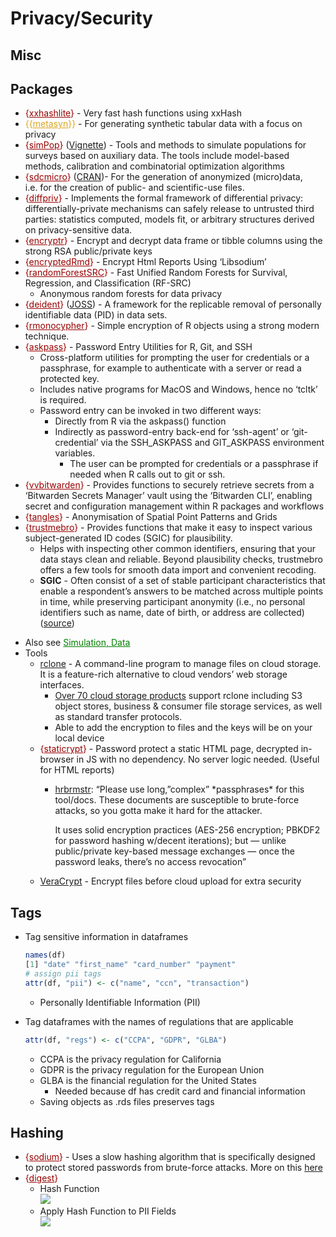 # Privacy/Security {#sec-priv .unnumbered}

## Misc {#sec-priv-misc .unnumbered}

::: {.callout-tip collapse="true"}
## Packages

-   [{]{style="color: #990000"}[xxhashlite](https://github.com/coolbutuseless/xxhashlite){style="color: #990000"}[}]{style="color: #990000"} - Very fast hash functions using xxHash
-   [{{]{style="color: goldenrod"}[metasyn](https://metasyn.readthedocs.io/en/latest/index.html){style="color: goldenrod"}[}}]{style="color: goldenrod"} - For generating synthetic tabular data with a focus on privacy
-   [{]{style="color: #990000"}[simPop](https://cran.r-project.org/web//packages//simPop/index.html){style="color: #990000"}[}]{style="color: #990000"} ([Vignette](https://www.jstatsoft.org/article/view/v079i10)) - Tools and methods to simulate populations for surveys based on auxiliary data. The tools include model-based methods, calibration and combinatorial optimization algorithms
-   [{]{style="color: #990000"}[sdcmicro](https://sdcpractice.readthedocs.io/en/latest/sdcMicro.html){style="color: #990000"}[}]{style="color: #990000"} ([CRAN](https://cran.r-project.org/web//packages//sdcMicro/index.html))- For the generation of anonymized (micro)data, i.e. for the creation of public- and scientific-use files.
-   [{]{style="color: #990000"}[diffpriv](https://www.bipr.net/diffpriv/){style="color: #990000"}[}]{style="color: #990000"} - Implements the formal framework of differential privacy: differentially-private mechanisms can safely release to untrusted third parties: statistics computed, models fit, or arbitrary structures derived on privacy-sensitive data.
-   [{]{style="color: #990000"}[encryptr](https://github.com/cneskey/encryptr){style="color: #990000"}[}]{style="color: #990000"} - Encrypt and decrypt data frame or tibble columns using the strong RSA public/private keys
-   [{]{style="color: #990000"}[encryptedRmd](https://cran.r-project.org/web/packages/encryptedRmd/index.html){style="color: #990000"}[}]{style="color: #990000"} - Encrypt Html Reports Using 'Libsodium'
-   [{]{style="color: #990000"}[randomForestSRC](https://www.randomforestsrc.org/){style="color: #990000"}[}]{style="color: #990000"} - Fast Unified Random Forests for Survival, Regression, and Classification (RF-SRC)
    -   Anonymous random forests for data privacy
-   [{]{style="color: #990000"}[deident](https://cran.r-project.org/web/packages/deident/index.html){style="color: #990000"}[}]{style="color: #990000"} ([JOSS](https://joss.theoj.org/papers/10.21105/joss.07157)) - A framework for the replicable removal of personally identifiable data (PID) in data sets.
-   [{]{style="color: #990000"}[rmonocypher](https://github.com/coolbutuseless/rmonocypher){style="color: #990000"}[}]{style="color: #990000"} - Simple encryption of R objects using a strong modern technique.
-   [{]{style="color: #990000"}[askpass](https://r-lib.r-universe.dev/askpass){style="color: #990000"}[}]{style="color: #990000"} - Password Entry Utilities for R, Git, and SSH
    -   Cross-platform utilities for prompting the user for credentials or a passphrase, for example to authenticate with a server or read a protected key.
    -   Includes native programs for MacOS and Windows, hence no 'tcltk' is required.
    -   Password entry can be invoked in two different ways:
        -   Directly from R via the askpass() function
        -   Indirectly as password-entry back-end for 'ssh-agent' or 'git-credential' via the SSH_ASKPASS and GIT_ASKPASS environment variables.
            -   The user can be prompted for credentials or a passphrase if needed when R calls out to git or ssh.
-   [{]{style="color: #990000"}[vvbitwarden](https://cran.r-project.org/web/packages/vvbitwarden/index.html){style="color: #990000"}[}]{style="color: #990000"} - Provides functions to securely retrieve secrets from a 'Bitwarden Secrets Manager' vault using the 'Bitwarden CLI', enabling secret and configuration management within R packages and workflows
-   [{]{style="color: #990000"}[tangles](https://cran.r-project.org/web/packages/tangles/index.html){style="color: #990000"}[}]{style="color: #990000"} - Anonymisation of Spatial Point Patterns and Grids
-   [{]{style="color: #990000"}[trustmebro](https://kuuuwe.github.io/trustmebro/){style="color: #990000"}[}]{style="color: #990000"} - Provides functions that make it easy to inspect various subject-generated ID codes (SGIC) for plausibility.
    -   Helps with inspecting other common identifiers, ensuring that your data stays clean and reliable. Beyond plausibility checks, trustmebro offers a few tools for smooth data import and convenient recoding.
    -   **SGIC** - Often consist of a set of stable participant characteristics that enable a respondent’s answers to be matched across multiple points in time, while preserving participant anonymity (i.e., no personal identifiers such as name, date of birth, or address are collected) ([source](https://journals.sagepub.com/doi/10.1177/01632787211031625))
:::

-   Also see [Simulation, Data](simulation-data.qmd#sec-sim-data){style="color: green"}
-   Tools
    -   [rclone](https://rclone.org/) - A command-line program to manage files on cloud storage. It is a feature-rich alternative to cloud vendors' web storage interfaces.
        -   [Over 70 cloud storage products](#0) support rclone including S3 object stores, business & consumer file storage services, as well as standard transfer protocols.
        -   Able to add the encryption to files and the keys will be on your local device
    -   [{]{style="color: #990000"}[staticrypt](https://github.com/robinmoisson/staticrypt){style="color: #990000"}[}]{style="color: #990000"} - Password protect a static HTML page, decrypted in-browser in JS with no dependency. No server logic needed. (Useful for HTML reports)
        -   [hrbrmstr](https://fosstodon.org/@hrbrmstr@mastodon.social/113135958788120988): "Please use long, "complex" \*passphrases\* for this tool/docs. These documents are susceptible to brute-force attacks, so you gotta make it hard for the attacker.

            It uses solid encryption practices (AES-256 encryption; PBKDF2 for password hashing w/decent iterations); but — unlike public/private key-based message exchanges — once the password leaks, there's no access revocation"
    -   [VeraCrypt](https://github.com/veracrypt/VeraCrypt) - Encrypt files before cloud upload for extra security

## Tags {#sec-priv-tag .unnumbered}

-   Tag sensitive information in dataframes

    ``` r
    names(df)
    [1] "date" "first_name" "card_number" "payment"
    # assign pii tags
    attr(df, "pii") <- c("name", "ccn", "transaction")
    ```

    -   Personally Identifiable Information (PII)

-   Tag dataframes with the names of regulations that are applicable

    ``` r
    attr(df, "regs") <- c("CCPA", "GDPR", "GLBA")
    ```

    -   CCPA is the privacy regulation for California
    -   GDPR is the privacy regulation for the European Union
    -   GLBA is the financial regulation for the United States
        -   Needed because df has credit card and financial information
    -   Saving objects as .rds files preserves tags

## Hashing {#sec-priv-hash .unnumbered}

-   [{]{style="color: #990000"}[sodium](https://github.com/jeroen/sodium){style="color: #990000"}[}]{style="color: #990000"} - Uses a slow hashing algorithm that is specifically designed to protect stored passwords from brute-force attacks. More on this [here](#0)
-   [{]{style="color: #990000"}[digest](https://cran.r-project.org/web/packages/digest/index.html){style="color: #990000"}[}]{style="color: #990000"}
    -   Hash Function\
        ![](./_resources/Privacy.resources/Screenshot%20(511).png)
    -   Apply Hash Function to PII Fields\
        ![](./_resources/Privacy.resources/Screenshot%20(513).png)
